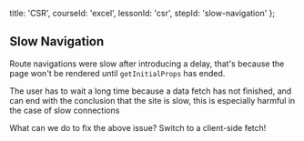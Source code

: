 
  title: 'CSR',
  courseId: 'excel',
  lessonId: 'csr',
  stepId: 'slow-navigation'
};

## Slow Navigation

Route navigations were slow after introducing a delay, that's because the page won't be rendered until `getInitialProps` has ended.

The user has to wait a long time because a data fetch has not finished, and can end with the conclusion that the site is slow, this is especially harmful in the case of slow connections

What can we do to fix the above issue? Switch to a client-side fetch!

